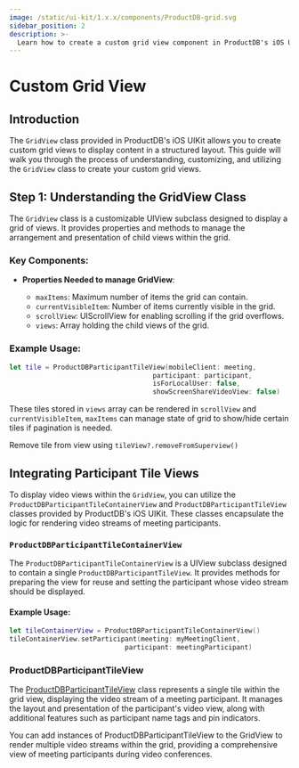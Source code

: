 ```yaml
---
image: /static/ui-kit/1.x.x/components/ProductDB-grid.svg
sidebar_position: 2
description: >-
  Learn how to create a custom grid view component in ProductDB's iOS UIKit with our detailed documentation.
---
```


# Custom Grid View

## Introduction

The `GridView` class provided in ProductDB's iOS UIKit allows you to create custom grid views to display content
in a structured layout. This guide will walk you through the process of understanding, customizing, and
utilizing the `GridView` class to create your custom grid views.

## Step 1: Understanding the GridView Class

The `GridView` class is a customizable UIView subclass designed to display a grid of views. It provides properties
and methods to manage the arrangement and presentation of child views within the grid.

### Key Components:

- **Properties Needed to manage GridView**:

  - `maxItems`: Maximum number of items the grid can contain.
  - `currentVisibleItem`: Number of items currently visible in the grid.
  - `scrollView`: UIScrollView for enabling scrolling if the grid overflows.
  - `views`: Array holding the child views of the grid.

### Example Usage:

```swift
let tile = ProductDBParticipantTileView(mobileClient: meeting,
                                    participant: participant,
                                    isForLocalUser: false,
                                    showScreenShareVideoView: false)
```

These tiles stored in `views` array can be rendered in `scrollView` and `currentVisibleItem`, `maxItems` can
manage state of grid to show/hide certain tiles if pagination is needed.

Remove tile from view using `tileView?.removeFromSuperview()`

## Integrating Participant Tile Views

To display video views within the `GridView`, you can utilize the `ProductDBParticipantTileContainerView` and
`ProductDBParticipantTileView` classes provided by ProductDB's iOS UIKit. These classes encapsulate the logic for
rendering video streams of meeting participants.

### `ProductDBParticipantTileContainerView`

The `ProductDBParticipantTileContainerView` is a UIView subclass designed to contain a single `ProductDBParticipantTileView`.
It provides methods for preparing the view for reuse and setting the participant whose video stream should be displayed.

#### Example Usage:

```swift
let tileContainerView = ProductDBParticipantTileContainerView()
tileContainerView.setParticipant(meeting: myMeetingClient,
                             participant: meetingParticipant)
```

### ProductDBParticipantTileView

The [ProductDBParticipantTileView](/ios/components/ProductDB-participant-tile-view) class represents a single tile
within the grid view, displaying the video stream of a meeting participant.
It manages the layout and presentation of the participant's video view, along with
additional features such as participant name tags and pin indicators.

You can add instances of ProductDBParticipantTileView to the GridView to render multiple video streams within the grid,
providing a comprehensive view of meeting participants during video conferences.
